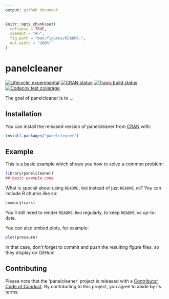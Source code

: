 ```yaml
---
output: github_document
---
```


<!-- README.md is generated from README.Rmd. Please edit that file -->

```r
knitr::opts_chunk$set(
  collapse = TRUE,
  comment = "#>",
  fig.path = "man/figures/README-",
  out.width = "100%"
)
```
# panelcleaner

<!-- badges: start -->
[![Lifecycle: experimental](https://img.shields.io/badge/lifecycle-experimental-orange.svg)](https://www.tidyverse.org/lifecycle/#experimental)
[![CRAN status](https://www.r-pkg.org/badges/version/panelcleaner)](https://cran.r-project.org/package=panelcleaner)
[![Travis build status](https://travis-ci.org/psanker/panelcleaner.svg?branch=master)](https://travis-ci.org/psanker/panelcleaner)
[![Codecov test coverage](https://codecov.io/gh/psanker/panelcleaner/branch/master/graph/badge.svg)](https://codecov.io/gh/psanker/panelcleaner?branch=master)
<!-- badges: end -->

The goal of panelcleaner is to ...

## Installation

You can install the released version of panelcleaner from [CRAN](https://CRAN.R-project.org) with:

``` r
install.packages("panelcleaner")
```

## Example

This is a basic example which shows you how to solve a common problem:

```r
library(panelcleaner)
## basic example code
```

What is special about using `README.Rmd` instead of just `README.md`? You can include R chunks like so:

```r
summary(cars)
```

You'll still need to render `README.Rmd` regularly, to keep `README.md` up-to-date.

You can also embed plots, for example:

```r
plot(pressure)
```

In that case, don't forget to commit and push the resulting figure files, so they display on GitHub!

## Contributing

Please note that the 'panelcleaner' project is released with a [Contributor Code of Conduct](.github/CODE_OF_CONDUCT.md). By contributing to this project, you agree to abide by its terms.
